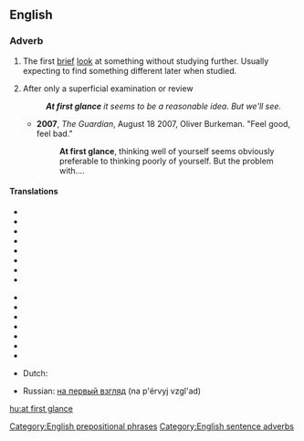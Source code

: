 {{also|at a glance|glance}}
==English==

===Adverb===
{{en-adv|pos=[[at]] [[first]] [[glance]]|-}}

# {{rfd-sense}} The first [[brief]] [[look]] at something without studying further. Usually expecting to find something different later when studied.
# After only a superficial examination or review
#: '''''At first glance''' it seems to be a reasonable idea. But we'll see.''
#* '''2007''', ''The Guardian'', August 18 2007,  Oliver Burkeman. "Feel good, feel bad."
#*: '''At first glance''', thinking well of yourself seems obviously preferable to thinking poorly of yourself. But the problem with....

====Translations====
{{trans-top|after only a superficial examination or review}}
* {{trreq|Arabic}}
* {{trreq|Armenian}}
* {{trreq|Chinese}}
* {{trreq|Dutch}}
* {{trreq|Finnish}}
* {{trreq|French}}
* {{trreq|German}}
* {{trreq|Hindi}}
{{trans-mid}}
* {{trreq|Italian}}
* {{trreq|Japanese}}
* {{trreq|Korean}}
* {{trreq|Portuguese}}
* {{trreq|Russian}}
* {{trreq|Spanish}}
* {{trreq|Vietnamese}}
{{trans-bottom}}
{{trans-top|the first brief look}}
* Dutch: {{t-|nl|op het eerste gezicht}}
{{trans-mid}}
* Russian: [[на первый взгляд]] (na p'érvyj vzgl'ad)
{{trans-bottom}}

[[Category:English prepositional phrases]]
[[Category:English sentence adverbs]]

[[hu:at first glance]]